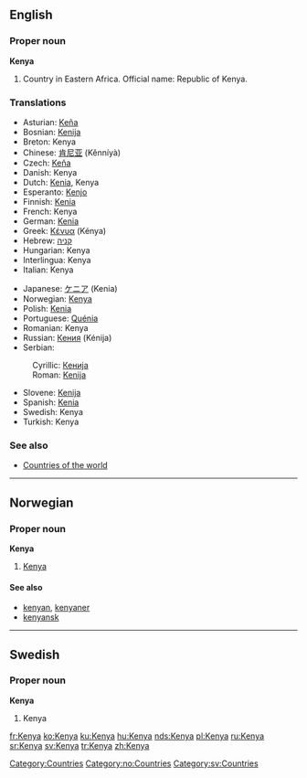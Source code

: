 ==English==

===Proper noun===
{{wikipedia}}
'''Kenya'''

# Country in Eastern Africa. Official name: Republic of Kenya.

===Translations===
{{top}}
*Asturian: [[Keña]]
*Bosnian: [[Kenija#Bosnian|Kenija]] {{f}}
*Breton: Kenya
*Chinese: [[肯尼亚]] (Kěnníyà)
*Czech: [[Keňa]] {{f}}
*Danish: Kenya
*Dutch: [[Kenia]], Kenya
*Esperanto: [[Kenjo]]
*Finnish: [[Kenia]]
*French: Kenya
*German: [[Kenia]]
*Greek: [[Κένυα]] (Kénya) {{f}}
*Hebrew: [[קניה]]
*Hungarian: Kenya
*Interlingua: Kenya
*Italian: Kenya
{{mid}}
*Japanese: [[ケニア]] (Kenia)
*Norwegian: [[#Norwegian|Kenya]]
*Polish: [[Kenia]] {{f}}
*Portuguese: [[Quénia]] {{f}}
*Romanian: Kenya {{f}}
*Russian: [[Кения]] (Kénija) {{f}}
*Serbian:
:Cyrillic: [[Кенија#Serbian|Кенија]] {{f}}
:Roman: [[Kenija#Serbian|Kenija]] {{f}}
*Slovene: [[Kenija]] {{f}}
*Spanish: [[Kenia]] {{f}}
*Swedish: Kenya
*Turkish: Kenya
{{bottom}}

===See also===
* [[Countries of the world]]
[[Category:Countries]]


----

==Norwegian==
===Proper noun===
[[Category:no:Countries]]
'''Kenya'''
#[[#English|Kenya]]
====See also====
*[[kenyan]], [[kenyaner]]
*[[kenyansk]]


----
==Swedish==
===Proper noun===
'''Kenya'''
#Kenya

[[Category:sv:Countries]]

[[fr:Kenya]]
[[ko:Kenya]]
[[ku:Kenya]]
[[hu:Kenya]]
[[nds:Kenya]]
[[pl:Kenya]]
[[ru:Kenya]]
[[sr:Kenya]]
[[sv:Kenya]]
[[tr:Kenya]]
[[zh:Kenya]]